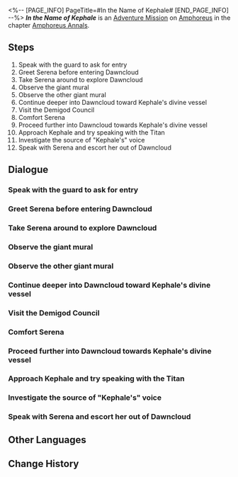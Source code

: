 <%-- [PAGE_INFO]
PageTitle=#In the Name of Kephale#
[END_PAGE_INFO] --%>
{{Stub|Dialogue.}}
{{Mission Infobox
|id            = 5000415
|title         = 
|image         = <!--Mission In the Name of Kephale.png-->
|type          = Adventure
|event_name    = 
|chapter       = Amphoreus Annals
|requirements  = 
* [[Adventure Mission]] ''[[The Girl, the Coins, and Homeland]]'' completed
* [[Trailblaze Mission]] ''[[Witch's Mirrored Reversal]]'' completed
|summary       = <!--official mission summary from Fate's Atlas-->
|characters    = Cyrones; Serena; Trailblazer; Young Guard
|startLocation = [[Amphoreus]] - [["Demigod Council" Dawncloud]]
|world         = Amphoreus
|area          = "Demigod Council" Dawncloud
|prev          = The Girl, the Coins, and Homeland
|next          = 
|rewards       = Stellar Jade*10; Condensed Aether*3; Credit*8,000
}}
'''''In the Name of Kephale''''' is an [[Adventure Mission]] on [[Amphoreus]] in the chapter [[Amphoreus Annals]].

==Steps==
# Speak with the guard to ask for entry
# Greet Serena before entering Dawncloud
# Take Serena around to explore Dawncloud
# Observe the giant mural
# Observe the other giant mural
# Continue deeper into Dawncloud toward Kephale's divine vessel
# Visit the Demigod Council
# Comfort Serena
# Proceed further into Dawncloud towards Kephale's divine vessel
# Approach Kephale and try speaking with the Titan
# Investigate the source of "Kephale's" voice
# Speak with Serena and escort her out of Dawncloud

<!--
==Gameplay Notes==

--><!--
==Trial Character==

-->
==Dialogue==
{{Stub Dialogue}}
{{Dialogue End}}

===Speak with the guard to ask for entry{{subst:void|<!--500041503-->}}===
{{Mission Description|type=adventure|location="Demigod Council" Dawncloud|update|Due to Dawncloud's entry regulations, Serena, who wishes to speak with Kephale, is stopped by the guard at the entrance. Try talking to the guard to allow this little girl's innocent wish.}}
{{Dialogue Start}}
:{{tx}}
{{Dialogue End}}

===Greet Serena before entering Dawncloud{{subst:void|<!--500041504-->}}===
{{Mission Description|type=adventure|location="Demigod Council" Dawncloud|update|The sympathetic but dutiful guard suggests that you could bring Serena into Dawncloud quietly during the less-crowded morning hours...}}
{{Dialogue Start}}
:{{tx}}
{{Dialogue End}}

===Take Serena around to explore Dawncloud{{subst:void|<!--500041505-->}}===
{{Mission Description|type=adventure|location="Demigod Council" Dawncloud|update|As a holy site dedicated to honoring Kephale, Dawncloud features many remarkable views. Show Serena around the place.}}
{{Dialogue Start}}
:{{tx}}
{{Dialogue End}}

===Observe the giant mural{{subst:void|<!--500041506-->}}===
{{Dialogue Start}}
:{{tx}}
{{Dialogue End}}

===Observe the other giant mural{{subst:void|<!--500041507-->}}===
{{Dialogue Start}}
:{{tx}}
{{Dialogue End}}

===Continue deeper into Dawncloud toward Kephale's divine vessel{{subst:void|<!--500041515-->}}===
{{Mission Description|type=adventure|location="Demigod Council" Dawncloud|update|Now, proceed further into Dawncloud toward the Worldbearing Titan.}}
{{Dialogue Start}}
:{{tx}}
{{Dialogue End}}

===Visit the Demigod Council{{subst:void|<!--500041508-->}}===
{{Dialogue Start}}
:{{tx}}
{{Dialogue End}}

===Comfort Serena{{subst:void|<!--500041509-->}}===
{{Mission Description|type=adventure|location="Demigod Council" Dawncloud|update|The conversation with the priest has stirred up emotions in Serena. Perhaps talking with her will help her feel better.}}
{{Dialogue Start}}
:{{tx}}
{{Dialogue End}}

===Proceed further into Dawncloud towards Kephale's divine vessel{{subst:void|<!--500041510-->}}===
{{Mission Description|type=adventure|location="Demigod Council" Dawncloud|update|Now, proceed further into Dawncloud toward the Worldbearing Titan.}}
{{Dialogue Start}}
:{{tx}}
{{Dialogue End}}

===Approach Kephale and try speaking with the Titan{{subst:void|<!--500041512-->}}===
{{Mission Description|type=adventure|location="Demigod Council" Dawncloud|update|You've finally reached the closest spot to Kephale. Try speaking with it.}}
{{Dialogue Start}}
:{{tx}}
{{Dialogue End}}

===Investigate the source of "Kephale's" voice{{subst:void|<!--500041513-->}}===
{{Mission Description|type=adventure|location="Demigod Council" Dawncloud|update|Something seems suspicious about "Kephale's" voice... Perhaps we should quietly investigate its source.}}
{{Dialogue Start}}
:{{tx}}
{{Dialogue End}}

===Speak with Serena and escort her out of Dawncloud{{subst:void|<!--500041514-->}}===
{{Mission Description|type=adventure|location="Demigod Council" Dawncloud|update|Serena has finally fulfilled her wish. Just keep this kind lie to yourself for now, and escort her out of Dawncloud.}}
{{Dialogue Start}}
:{{tx}}
{{Dialogue End}}

==Other Languages==
{{Other Languages
|en   = In the Name of Kephale
|zhs  = 以刻法勒之名
|zht  = 以刻法勒之名
|ja   = ケファレの名において
|ko   = 케팔의 이름으로
|es   = En nombre de Kefale
|fr   = Au nom de Képhale
|ru   = Во имя Кефала
|th   = ด้วยนามแห่ง Kephale
|vi   = Nhân danh Kephale
|de   = Im Namen von Kephale
|id   = Atas Nama Kephale
|pt   = Em Nome de Kephale
}}

==Change History==
{{Change History|3.2}}

